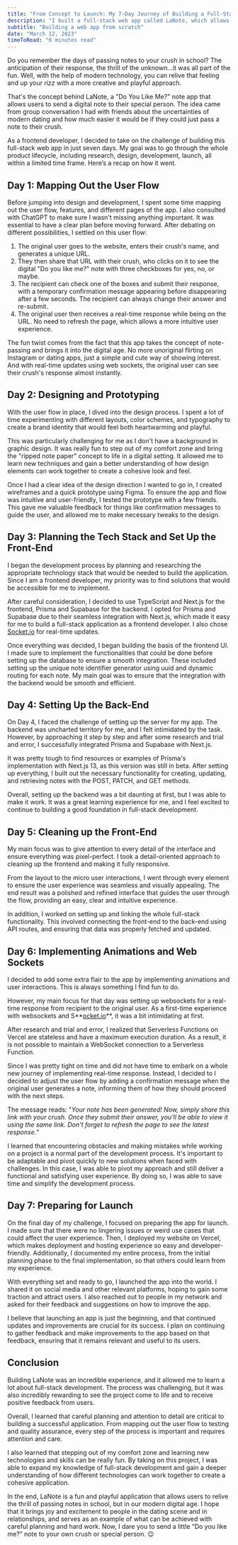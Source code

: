 ```yaml
---
title: "From Concept to Launch: My 7-Day Journey of Building a Full-Stack App as a Front-End Developer"
description: "I built a full-stack web app called LaNote, which allows users to send a digital Do You Like Me? note to their crush. I mapped out the user flow, designed and prototyped, and built out the front-end and back-end."
subtitle: "Building a web app from scratch"
date: "March 12, 2023"
timeToRead: "6 minutes read"
---
```


Do you remember the days of passing notes to your crush in school? The anticipation of their response, the thrill of the unknown...it was all part of the fun. Well, with the help of modern technology, you can relive that feeling and up your _rizz_ with a more creative and playful approach.

That's the concept behind LaNote, a "Do You Like Me?" note app that allows users to send a digital note to their special person. The idea came from group conversation I had with friends about the uncertainties of modern dating and how much easier it would be if they could just pass a note to their crush.

As a frontend developer, I decided to take on the challenge of building this full-stack web app in just seven days. My goal was to go through the whole product lifecycle, including research, design, development, launch, all within a limited time frame. Here’s a recap on how it went.

## Day 1: Mapping Out the User Flow

Before jumping into design and development, I spent some time mapping out the user flow, features, and different pages of the app. I also consulted with ChatGPT to make sure I wasn't missing anything important. It was essential to have a clear plan before moving forward. After debating on different possibilities, I settled on this user flow:

1. The original user goes to the website, enters their crush's name, and generates a unique URL.
2. They then share that URL with their crush, who clicks on it to see the digital "Do you like me?" note with three checkboxes for yes, no, or maybe.
3. The recipient can check one of the boxes and submit their response, with a temporary confirmation message appearing before disappearing after a few seconds. The recipient can always change their answer and re-submit.
4. The original user then receives a real-time response while being on the URL. No need to refresh the page, which allows a more intuitive user experience.

The fun twist comes from the fact that this app takes the concept of note-passing and brings it into the digital age. No more unoriginal flirting on Instagram or dating apps, just a simple and cute way of showing interest. And with real-time updates using web sockets, the original user can see their crush's response almost instantly.

## Day 2: Designing and Prototyping

With the user flow in place, I dived into the design process. I spent a lot of time experimenting with different layouts, color schemes, and typography to create a brand identity that would feel both heartwarming and playful.

This was particularly challenging for me as I don't have a background in graphic design. It was really fun to step out of my comfort zone and bring the "ripped note paper" concept to life in a digital setting. It allowed me to learn new techniques and gain a better understanding of how design elements can work together to create a cohesive look and feel.

Once I had a clear idea of the design direction I wanted to go in, I created wireframes and a quick prototype using Figma. To ensure the app and flow was intuitive and user-friendly, I tested the prototype with a few friends. This gave me valuable feedback for things like confirmation messages to guide the user, and allowed me to make necessary tweaks to the design.

## Day 3: Planning the Tech Stack and Set Up the Front-End

I began the development process by planning and researching the appropriate technology stack that would be needed to build the application. Since I am a frontend developer, my priority was to find solutions that would be accessible for me to implement.

After careful consideration, I decided to use TypeScript and Next.js for the frontend, Prisma and Supabase for the backend. I opted for Prisma and Supabase due to their seamless integration with Next.js, which made it easy for me to build a full-stack application as a frontend developer. I also chose [Socket.io](http://socket.io/) for real-time updates.

Once everything was decided, I began building the basis of the frontend UI. I made sure to implement the functionalities that could be done before setting up the database to ensure a smooth integration. These included setting up the unique note identifier generator using uuid and dynamic routing for each note. My main goal was to ensure that the integration with the backend would be smooth and efficient.

## Day 4: Setting Up the Back-End

On Day 4, I faced the challenge of setting up the server for my app. The backend was uncharted territory for me, and I felt intimidated by the task. However, by approaching it step by step and after some research and trial and error, I successfully integrated Prisma and Supabase with Next.js.

It was pretty tough to find resources or examples of Prisma's implementation with Next.js 13, as this version was still in beta. After setting up everything, I built out the necessary functionality for creating, updating, and retrieving notes with the POST, PATCH, and GET methods.

Overall, setting up the backend was a bit daunting at first, but I was able to make it work. It was a great learning experience for me, and I feel excited to continue to building a good foundation in full-stack development.

## Day 5: Cleaning up the Front-End

My main focus was to give attention to every detail of the interface and ensure everything was pixel-perfect. I took a detail-oriented approach to cleaning up the frontend and making it fully responsive.

From the layout to the micro user interactions, I went through every element to ensure the user experience was seamless and visually appealing. The end result was a polished and refined interface that guides the user through the flow, providing an easy, clear and intuitive experience.

In addition, I worked on setting up and linking the whole full-stack functionality. This involved connecting the front-end to the back-end using API routes, and ensuring that data was properly fetched and updated.

## Day 6: Implementing Animations and Web Sockets

I decided to add some extra flair to the app by implementing animations and user interactions. This is always something I find fun to do.

However, my main focus for that day was setting up websockets for a real-time response from recipient to the original user. As a first-time experience with websockets and S**[ocket.io](http://socket.io/)**, it was a bit intimidating at first.

After research and trial and error, I realized that Serverless Functions on Vercel are stateless and have a maximum execution duration. As a result, it is not possible to maintain a WebSocket connection to a Serverless Function.

Since I was pretty tight on time and did not have time to embark on a whole new journey of implementing real-time response. Instead, I decided to I decided to adjust the user flow by adding a confirmation message when the original user generates a note, informing them of how they should proceed with the next steps.

The message reads: "_Your note has been generated! Now, simply share this link with your crush. Once they submit their answer, you'll be able to view it using the same link. Don't forget to refresh the page to see the latest response._"

I learned that encountering obstacles and making mistakes while working on a project is a normal part of the development process. It's important to be adaptable and pivot quickly to new solutions when faced with challenges. In this case, I was able to pivot my approach and still deliver a functional and satisfying user experience. By doing so, I was able to save time and simplify the development process.

## Day 7: Preparing for Launch

On the final day of my challenge, I focused on preparing the app for launch. I made sure that there were no lingering issues or weird use cases that could affect the user experience. Then, I deployed my website on Vercel, which makes deployment and hosting experience so easy and developer-friendly. Additionally, I documented my entire process, from the initial planning phase to the final implementation, so that others could learn from my experience.

With everything set and ready to go, I launched the app into the world. I shared it on social media and other relevant platforms, hoping to gain some traction and attract users. I also reached out to people in my network and asked for their feedback and suggestions on how to improve the app.

I believe that launching an app is just the beginning, and that continued updates and improvements are crucial for its success. I plan on continuing to gather feedback and make improvements to the app based on that feedback, ensuring that it remains relevant and useful to its users.

## **Conclusion**

Building LaNote was an incredible experience, and it allowed me to learn a lot about full-stack development. The process was challenging, but it was also incredibly rewarding to see the project come to life and to receive positive feedback from users.

Overall, I learned that careful planning and attention to detail are critical to building a successful application. From mapping out the user flow to testing and quality assurance, every step of the process is important and requires attention and care.

I also learned that stepping out of my comfort zone and learning new technologies and skills can be really fun. By taking on this project, I was able to expand my knowledge of full-stack development and gain a deeper understanding of how different technologies can work together to create a cohesive application.

In the end, LaNote is a fun and playful application that allows users to relive the thrill of passing notes in school, but in our modern digital age. I hope that it brings joy and excitement to people in the dating scene and in relationships, and serves as an example of what can be achieved with careful planning and hard work. Now, I dare you to send a little “Do you like me?” note to your own crush or special person. 😉

